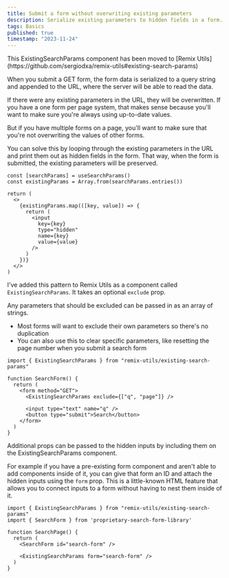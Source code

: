 ```yaml
---
title: Submit a form without overwriting existing parameters
description: Serialize existing parameters to hidden fields in a form. Exclude parameters that should be overwritten.
tags: Basics
published: true
timestamp: "2023-11-24"
---
```


<div className="rounded-md bg-white px-4 py-2 text-neutral-700 shadow-sm ">
  This ExistingSearchParams component has been moved to
  [Remix
  Utils](https://github.com/sergiodxa/remix-utils#existing-search-params)
</div>

When you submit a GET form, the form data is serialized to a
query string and appended to the URL, where the server will be
able to read the data.

If there were any existing parameters in the URL, they will be overwritten. If you have a one form per page system, that makes sense because you'll want to make sure you're always using up-to-date values.

But if you have multiple forms on a page, you'll want to make sure that you're not overwriting the values of other forms.

You can solve this by looping through the existing parameters in the URL and print them out as hidden fields in the form. That way, when the form is submitted, the existing parameters will be preserved.

```tsx
const [searchParams] = useSearchParams()
const existingParams = Array.from(searchParams.entries())

return (
  <>
    {existingParams.map(([key, value]) => {
      return (
        <input
          key={key}
          type="hidden"
          name={key}
          value={value}
        />
      )
    })}
  </>
)
```

I've added this pattern to Remix Utils as a component called `ExistingSearchParams`. It takes an optional `exclude` prop.

Any parameters that should be excluded can be passed in as an array of strings.

- Most forms will want to exclude their own parameters so there's no duplication
- You can also use this to clear specific parameters, like resetting the page number when you submit a search form

```tsx
import { ExistingSearchParams } from "remix-utils/existing-search-params"

function SearchForm() {
  return (
    <form method="GET">
      <ExistingSearchParams exclude={["q", "page"]} />

      <input type="text" name="q" />
      <button type="submit">Search</button>
    </form>
  )
}
```

Additional props can be passed to the hidden inputs by including them on the ExistingSearchParams component.

For example if you have a pre-existing form component and aren't able to add components inside of it, you can give that form an ID and attach the hidden inputs using the `form` prop.<SideNote> This is a little-known HTML feature that allows you to connect inputs to a form without having to nest them inside of it. </SideNote>

```tsx
import { ExistingSearchParams } from "remix-utils/existing-search-params"
import { SearchForm } from 'proprietary-search-form-library'

function SearchPage() {
  return (
    <SearchForm id="search-form" />

    <ExistingSearchParams form="search-form" />
  )
}
```
